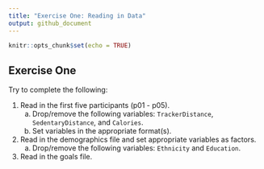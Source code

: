 ```yaml
---
title: "Exercise One: Reading in Data"
output: github_document
---
```


```r
knitr::opts_chunk$set(echo = TRUE)
```

## Exercise One
Try to complete the following:

1. Read in the first five participants (p01 - p05).
    a) Drop/remove the following variables: `TrackerDistance`, `SedentaryDistance`, and `Calories`.
    b) Set variables in the appropriate format(s).
2.  Read in the demographics file and set appropriate variables as factors.
    a) Drop/remove the following variables: `Ethnicity` and `Education`.
3. Read in the goals file.


